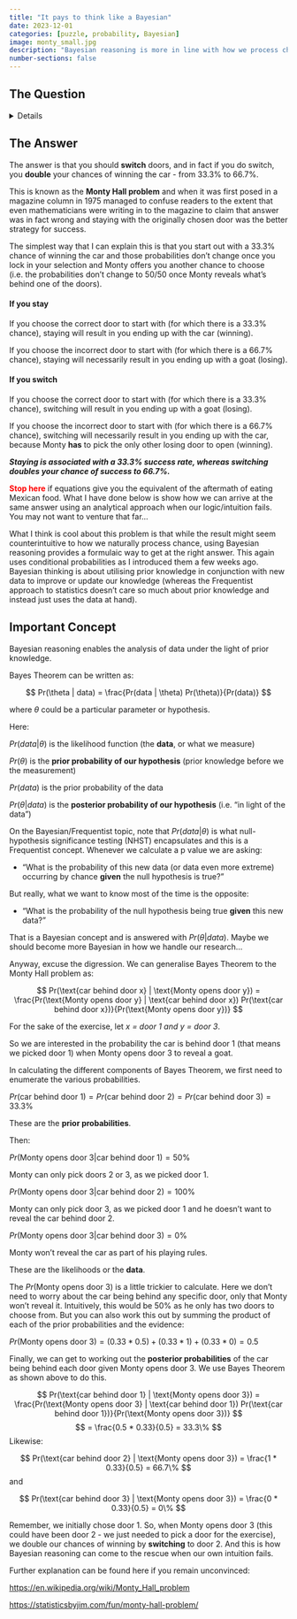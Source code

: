 ```yaml
---
title: "It pays to think like a Bayesian"
date: 2023-12-01
categories: [puzzle, probability, Bayesian]
image: monty_small.jpg
description: "Bayesian reasoning is more in line with how we process chance in everyday life."
number-sections: false
---
```


## The Question

<details>

Recall that the question this week was to choose between:

A\) Switch to another door.

B\) Stay with your original door.

C\) It doesn't matter if you switch or stay.

![](images/monty.png)

</details>

## The Answer

The answer is that you should **switch** doors, and in fact if you do switch, you **double** your chances of winning the car - from 33.3% to 66.7%.

This is known as the **Monty Hall problem** and when it was first posed in a magazine column in 1975 managed to confuse readers to the extent that even mathematicians were writing in to the magazine to claim that answer was in fact wrong and staying with the originally chosen door was the better strategy for success.

The simplest way that I can explain this is that you start out with a 33.3% chance of winning the car and those probabilities don't change once you lock in your selection and Monty offers you another chance to choose (i.e. the probabilities don't change to 50/50 once Monty reveals what's behind one of the doors).

#### If you stay

If you choose the correct door to start with (for which there is a 33.3% chance), staying will result in you ending up with the car (winning).

If you choose the incorrect door to start with (for which there is a 66.7% chance), staying will necessarily result in you ending up with a goat (losing).

#### If you switch

If you choose the correct door to start with (for which there is a 33.3% chance), switching will result in you ending up with a goat (losing).

If you choose the incorrect door to start with (for which there is a 66.7% chance), switching will necessarily result in you ending up with the car, because Monty **has** to pick the only other losing door to open (winning).

***Staying is associated with a 33.3% success rate, whereas switching doubles your chance of success to 66.7%.***

<FONT COLOR = red>**Stop here**</FONT> if equations give you the equivalent of the aftermath of eating Mexican food. What I have done below is show how we can arrive at the same answer using an analytical approach when our logic/intuition fails. You may not want to venture that far...

What I think is cool about this problem is that while the result might seem counterintuitive to how we naturally process chance, using Bayesian reasoning provides a formulaic way to get at the right answer. This again uses conditional probabilities as I introduced them a few weeks ago. Bayesian thinking is about utilising prior knowledge in conjunction with new data to improve or update our knowledge (whereas the Frequentist approach to statistics doesn't care so much about prior knowledge and instead just uses the data at hand).

::: {.callout-important appearance="simple"}
## Important Concept

Bayesian reasoning enables the analysis of data under the light of prior knowledge.
:::

Bayes Theorem can be written as:

$$
Pr(\theta | data) = \frac{Pr(data | \theta) Pr(\theta)}{Pr(data)}
$$

where $\theta$ could be a particular parameter or hypothesis.

Here:

$Pr(data | \theta)$ is the likelihood function (the **data**, or what we measure)

$Pr(\theta)$ is the **prior probability of our hypothesis** (prior knowledge before we the measurement)

$Pr(data)$ is the prior probability of the data

$Pr(\theta | data)$ is the **posterior probability of our hypothesis** (i.e. "in light of the data")

On the Bayesian/Frequentist topic, note that $Pr(data | \theta)$ is what null-hypothesis significance testing (NHST) encapsulates and this is a Frequentist concept. Whenever we calculate a p value we are asking:

-   "What is the probability of this new data (or data even more extreme) occurring by chance **given** the null hypothesis is true?"

But really, what we want to know most of the time is the opposite:

-   "What is the probability of the null hypothesis being true **given** this new data?"

That is a Bayesian concept and is answered with $Pr(\theta | data)$. Maybe we should become more Bayesian in how we handle our research...

Anyway, excuse the digression. We can generalise Bayes Theorem to the Monty Hall problem as:

$$
Pr(\text{car behind door x} | \text{Monty opens door y}) = \frac{Pr(\text{Monty opens door y} | \text{car behind door x}) Pr(\text{car behind door x})}{Pr(\text{Monty opens door y})}
$$

For the sake of the exercise, let *x = door 1 and y = door 3*.

So we are interested in the probability the car is behind door 1 (that means we picked door 1) when Monty opens door 3 to reveal a goat.

In calculating the different components of Bayes Theorem, we first need to enumerate the various probabilities.

$Pr(\text{car behind door 1}) = Pr(\text{car behind door 2}) = Pr(\text{car behind door 3}) = 33.3\%$

These are the **prior probabilities**.

Then:

$Pr(\text{Monty opens door 3} | \text{car behind door 1}) = 50\%$

Monty can only pick doors 2 or 3, as we picked door 1.

$Pr(\text{Monty opens door 3} | \text{car behind door 2}) = 100\%$

Monty can only pick door 3, as we picked door 1 and he doesn't want to reveal the car behind door 2.

$Pr(\text{Monty opens door 3} | \text{car behind door 3}) = 0\%$

Monty won't reveal the car as part of his playing rules.

These are the likelihoods or the **data**.

The $Pr(\text{Monty opens door 3})$ is a little trickier to calculate. Here we don't need to worry about the car being behind any specific door, only that Monty won't reveal it. Intuitively, this would be $50\%$ as he only has two doors to choose from. But you can also work this out by summing the product of each of the prior probabilities and the evidence:

$Pr(\text{Monty opens door 3}) = (0.33 * 0.5) + (0.33 * 1) + (0.33 * 0) = 0.5$

Finally, we can get to working out the **posterior probabilities** of the car being behind each door given Monty opens door 3. We use Bayes Theorem as shown above to do this.

$$
Pr(\text{car behind door 1} | \text{Monty opens door 3}) = \frac{Pr(\text{Monty opens door 3} | \text{car behind door 1}) Pr(\text{car behind door 1})}{Pr(\text{Monty opens door 3})}
$$ $$
 = \frac{0.5 * 0.33}{0.5} = 33.3\%
$$ Likewise:

$$
Pr(\text{car behind door 2} | \text{Monty opens door 3})  = \frac{1 * 0.33}{0.5} = 66.7\%
$$ and

$$
Pr(\text{car behind door 3} | \text{Monty opens door 3})  = \frac{0 * 0.33}{0.5} = 0\%
$$

Remember, we initially chose door 1. So, when Monty opens door 3 (this could have been door 2 - we just needed to pick a door for the exercise), we double our chances of winning by **switching** to door 2. And this is how Bayesian reasoning can come to the rescue when our own intuition fails.

Further explanation can be found here if you remain unconvinced:

<https://en.wikipedia.org/wiki/Monty_Hall_problem>

<https://statisticsbyjim.com/fun/monty-hall-problem/>
